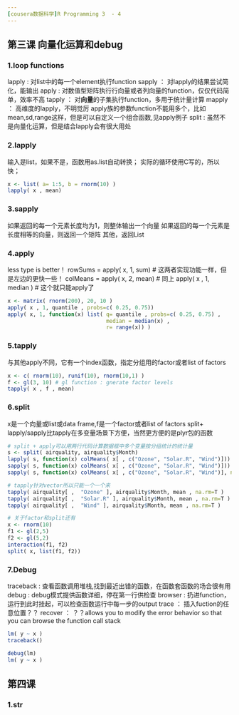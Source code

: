 ```yaml
---
[cousera数据科学]R Programming 3  - 4
---
```


## 第三课 向量化运算和debug

### 1.loop functions
lapply : 对list中的每一个element执行function
sapply ： 对lapply的结果尝试简化，能输出
apply : 对数值型矩阵执行行向量或者列向量的function，仅仅代码简单，效率不高
tapply ： 对**向量**的子集执行function，多用于统计量计算
mapply ： 高维度的lapply，不明觉厉
apply族的参数function不能用多个，比如mean,sd,range这样，但是可以自定义一个组合函数,见apply例子
split : 虽然不是向量化运算，但是结合lapply会有很大用处

### 2.lapply
输入是list，如果不是，函数用as.list自动转换；
实际的循环使用C写的，所以快；
```r
x <- list( a= 1:5, b = rnorm(10) )
lapply( x , mean)
```

### 3.sapply
如果返回的每一个元素长度均为1，则整体输出一个向量
如果返回的每一个元素是长度相等的向量，则返回一个矩阵
其他，返回List

### 4.apply
less type is better！
rowSums = apply( x, 1, sum) # 这两者实现功能一样，但是左边的更快一些！
colMeans = apply( x, 2, mean) # 同上
apply( x , 1, median ) # 这个就只能apply了
```r
x <- matrix( rnorm(200), 20, 10 )
apply( x , 1, quantile , probs=c( 0.25, 0.75))
apply( x, 1, function(x) list( q= quantile , probs=c( 0.25, 0.75) ,
                               median = median(x) ,
                               r= range(x)) )
```

### 5.tapply
与其他apply不同，它有一个index函数，指定分组用的factor或者list of factors
```r
x <- c( rnorm(10), runif(10), rnorm(10,1) )
f <- gl(3, 10) # gl function : gnerate factor levels
tapply( x , f , mean)

```

### 6.split 
x是一个向量或list或data frame,f是一个factor或者list of factors
split+ lapply/sapply比tapply在多变量场景下方便，当然更方便的是plyr包的函数
```r
# split + apply可以用两行代码计算数据框中多个变量按分组统计的统计量
s <- split( airquality, airquality$Month)
lapply( s, function(x) colMeans( x[ , c("Ozone", "Solar.R", "Wind")]))
sapply( s, function(x) colMeans( x[ , c("Ozone", "Solar.R", "Wind")]))
sapply( s, function(x) colMeans( x[ , c("Ozone", "Solar.R", "Wind")], na.rm= T ))

# tapply针对vector所以只能一个一个来
tapply( airquality[ ,  "Ozone" ], airquality$Month, mean , na.rm=T )
tapply( airquality[ ,  "Solar.R" ], airquality$Month, mean , na.rm=T )
tapply( airquality[ ,  "Wind" ], airquality$Month, mean , na.rm=T )

# 关于factor和split还有
x <- rnorm(10)
f1 <- gl(2,5)
f2 <- gl(5,2)
interaction(f1, f2)
split( x, list(f1, f2))
```

### 7.Debug
traceback : 查看函数调用堆栈,找到最近出错的函数，在函数套函数的场合很有用
debug : debug模式提供函数详细，停在第一行供检查
browser : 扔进function，运行到此时挂起，可以检查函数运行中每一步的output
trace ： 插入fuction的任意位置？？
recover ： ？？allows you to modify the error behavior so that you can browse the function call stack

```r
lm( y ~ x )
traceback()

debug(lm)
lm( y ~ x )
```


## 第四课 

### 1.str



